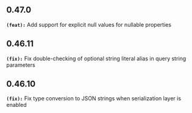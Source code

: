## 0.47.0
**`(feat):`** Add support for explicit null values for nullable properties

## 0.46.11
**`(fix):`** Fix double-checking of optional string literal alias in query string parameters

## 0.46.10
**`(fix):`** Fix type conversion to JSON strings when serialization layer is enabled

